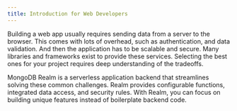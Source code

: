 ```yaml
---
title: Introduction for Web Developers
---
```


Building a web app usually requires sending data from a server to the browser.
This comes with lots of overhead, such as authentication, and data validation.
And then the application has to be scalable and secure.
Many libraries and frameworks exist to provide these services.
Selecting the best ones for your project requires deep understanding of the tradeoffs.

MongoDB Realm is a serverless application backend that streamlines solving these common challenges.
Realm provides configurable functions, integrated data access, and security rules.
With Realm, you can focus on building unique features instead of boilerplate backend code.
